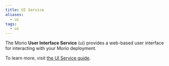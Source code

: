 ```yaml
---
title: UI Service
aliases:
  - ui
tags:
  - ui
---
```


The Morio **User Interface Service** (ui) provides a web-based
user interface for interacting with your Morio deployment.

To learn more, visit [the UI Service guide](/docs/guides/services/ui).
